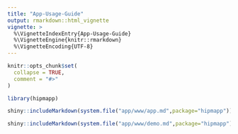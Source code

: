 ```yaml
---
title: "App-Usage-Guide"
output: rmarkdown::html_vignette
vignette: >
  %\VignetteIndexEntry{App-Usage-Guide}
  %\VignetteEngine{knitr::rmarkdown}
  %\VignetteEncoding{UTF-8}
---
```


```r
knitr::opts_chunk$set(
  collapse = TRUE,
  comment = "#>"
)
```

```r
library(hipmapp)
```

```r
shiny::includeMarkdown(system.file("app/www/app.md",package="hipmapp"))
```

```r
shiny::includeMarkdown(system.file("app/www/demo.md",package="hipmapp"))
```
